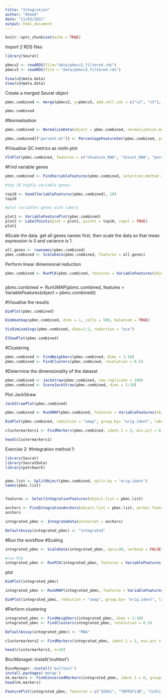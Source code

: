 ```yaml
---
title: "Integration"
author: "Ahmed"
date: "11/03/2021"
output: html_document
---
```


```r
knitr::opts_chunk$set(echo = TRUE)
```

Import 2 RDS files

```r
library(Seurat)

pbmcv2 <- readRDS(file="data/pbmcv2_filtered.rds")
pbmcv3 <- readRDS(file = "data/pbmcv3_filtered.rds")

View(v2@meta.data)
View(v3@meta.data)
```

Create a merged Seurat object

```r
pbmc.combined <- merge(pbmcv2, y=pbmcv3, add.cell.ids = c("v2", "v3"), project = "PBMC")

pbmc.combined
```
#Normalisation

```r
pbmc.combined <- NormalizeData(object = pbmc.combined, normalization.method = "LogNormalize", scale.factor = 10000)
```

```r
pbmc.combined[["percent.mt"]] <- PercentageFeatureSet(pbmc.combined, pattern = "^MT-")

```
#Visualise QC metrics as violin plot

```r
VlnPlot(pbmc.combined, features = c("nFeature_RNA", "nCount_RNA", "percent.mt"), ncol = 3)
```
#Find variable genes

```r
pbmc.combined <- FindVariableFeatures(pbmc.combined, selection.method = "vst", nfeatures = 2000)

#top 10 highly variable genes:

top10 <- head(VariableFeatures(pbmc.combined), 10)
top10

#plot variables genes with labels

plot1 <- VariableFeaturePlot(pbmc.combined)
plot2 <- LabelPoints(plot = plot1, points = top10, repel = TRUE)
plot1
```
#Scale the data. get all genes names first, then scale the data so that mean expression is 0 and variance is 1.

```r
all.genes <- rownames(pbmc.combined)
pbmc.combined <- ScaleData(pbmc.combined, features = all.genes)


```
Perform linear dimensional reduction

```r
pbmc.combined <- RunPCA(pbmc.combined, features = VariableFeatures(object = pbmc.combined))
```
```r

```

pbmc.combined <- RunUMAP(pbmc.combined, features = VariableFeatures(object = pbmc.combined))

#Visualise the results

```r
DimPlot(pbmc.combined)

```



```r
DimHeatmap(pbmc.combined, dims = 1, cells = 500, balanced = TRUE)
```

```r
VizDimLoadings(pbmc.combined, dims=1:2, reduction = "pca")
```

```r
ElbowPlot(pbmc.combined)
```
#Clustering

```r
pbmc.combined <- FindNeighbors(pbmc.combined, dims = 1:10)
pbmc.combined <- FindClusters(pbmc.combined, resolution = 0.5)
```
#Determine the dimensionality of the dataset

```r
pbmc.combined <- JackStraw(pbmc.combined, num.replicate = 100)
pbmc.combined <- ScoreJackStraw(pbmc.combined, dims = 1:20)
```
Plot JackStraw

```r
JackStrawPlot(pbmc.combined)
```

```r
pbmc.combined <- RunUMAP(pbmc.combined, features = VariableFeatures(object = pbmc.combined))

DimPlot(pbmc.combined, reduction = "umap", group.by= "orig.ident", label = TRUE)

clustermarkers1 <- FindMarkers(pbmc.combined, ident.1 = 2, min.pct = 0.25)

head(clustermarkers1)
```
Exercise 2:
#Integration method 1:

```r

library(Seurat)
library(SeuratData)
library(patchwork)


pbmc.list <- SplitObject(pbmc.combined, split.by = "orig.ident")
names(pbmc.list)


features <- SelectIntegrationFeatures(object.list = pbmc.list)

anchors <- FindIntegrationAnchors(object.list = pbmc.list, anchor.features = features)
anchors

integrated_pbmc <- IntegrateData(anchorset = anchors)

DefaultAssay(integrated_pbmc) <- "integrated"
```
#Run the workflow
#Scaling

```r

integrated_pbmc <- ScaleData(integrated_pbmc, npcs=30, verbose = FALSE)

#run PCA
integrated_pbmc <- RunPCA(integrated_pbmc, features = VariableFeatures(object = integrated_pbmc))

```
plot

```r
DimPlot(integrated_pbmc)
```


```r
integrated_pbmc <- RunUMAP(integrated_pbmc, features = VariableFeatures(object = integrated_pbmc))

DimPlot(integrated_pbmc, reduction = "umap", group.by= "orig.ident", label = TRUE)
```
#Perform clustering

```r
integrated_pbmc <- FindNeighbors(integrated_pbmc, dims = 1:10)
integrated_pbmc <- FindClusters(integrated_pbmc, resolution = 0.5)
```

```r
DefaultAssay(integrated_pbmc) <- "RNA"

clustermarkers2 <- FindMarkers(integrated_pbmc, ident.1 = 2, min.pct = 0.25)

head(clustermarkers2, n=10)
```
BiocManager::install('multtest')

```r

BiocManager::install('multtest')
install.packages('metap')
nk.markers <- FindConservedMarkers(integrated_pbmc, ident.1 = 6, grouping.var = "orig.ident", verbose = FALSE)
head(nk.markers)

FeaturePlot(integrated_pbmc, features = c("IGHG1", "TNFRSF13B", "CLECL1", "IGHG3"))
```

